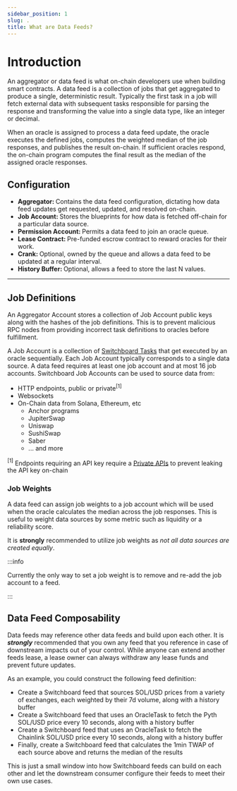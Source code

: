 ```yaml
---
sidebar_position: 1
slug: .
title: What are Data Feeds?
---
```


# Introduction


An aggregator or data feed is what on-chain developers use when building smart
contracts. A data feed is a collection of jobs that get aggregated to produce a
single, deterministic result. Typically the first task in a job will fetch
external data with subsequent tasks responsible for parsing the response and
transforming the value into a single data type, like an integer or decimal.

When an oracle is assigned to process a data feed update, the oracle executes
the defined jobs, computes the weighted median of the job responses, and
publishes the result on-chain. If sufficient oracles respond, the on-chain
program computes the final result as the median of the assigned oracle
responses.

## Configuration

<Grid container spacing={3}>
  <Grid item md={4} sm={12} order={{ xs: 2, sm: 1 }}>
    <ul>
      <li>
        <b>Aggregator: </b>Contains the data feed configuration, dictating how
        data feed updates get requested, updated, and resolved on-chain.
      </li>
      <li>
        <b>Job Account: </b>Stores the blueprints for how data is fetched
        off-chain for a particular data source.
      </li>
      <li>
        <b>Permission Account: </b>Permits a data feed to join an oracle queue.
      </li>
      <li>
        <b>Lease Contract: </b>Pre-funded escrow contract to reward oracles for
        their work.
      </li>
      <li>
        <b>Crank: </b>Optional, owned by the queue and allows a data feed to be
        updated at a regular interval.
      </li>
      <li>
        <b>History Buffer: </b>Optional, allows a feed to store the last N
        values.
      </li>
    </ul>
  </Grid>
  <Grid item md={8} sx={12} order={{ xs: 1, sm: 2 }}>
    <MarkdownImage
      img="/img/feeds/Aggregator_Accounts.png"
      sx={{
        display: "flex",
      }}
    />
  </Grid>
</Grid>

<hr />

## Job Definitions

An Aggregator Account stores a collection of Job Account public keys along with
the hashes of the job definitions. This is to prevent malicious RPC nodes from
providing incorrect task definitions to oracles before fulfillment.

A Job Account is a collection of [Switchboard Tasks](/feeds/tasks) that get
executed by an oracle sequentially. Each Job Account typically corresponds to a
single data source. A data feed requires at least one job account and at most 16
job accounts. Switchboard Job Accounts can be used to source data from:

- HTTP endpoints, public or private$^{[1]}$
- Websockets
- On-Chain data from Solana, Ethereum, etc
  - Anchor programs
  - JupiterSwap
  - Uniswap
  - SushiSwap
  - Saber
  - ... and more

$^{[1]}$ Endpoints requiring an API key require a
[Private APIs](/feeds/private-apis) to prevent leaking the API key on-chain

### Job Weights

A data feed can assign job weights to a job account which will be used when the
oracle calculates the median across the job responses. This is useful to weight
data sources by some metric such as liquidity or a reliability score.

It is **strongly** recommended to utilize job weights as _not all data sources
are created equally_.

:::info

Currently the only way to set a job weight is to remove and re-add the job
account to a feed.

:::

## Data Feed Composability

Data feeds may reference other data feeds and build upon each other. It is
**_strongly_** recommended that you own any feed that you reference in case of
downstream impacts out of your control. While anyone can extend another feeds
lease, a lease owner can always withdraw any lease funds and prevent future
updates.

As an example, you could construct the following feed definition:

- Create a Switchboard feed that sources SOL/USD prices from a variety of
  exchanges, each weighted by their 7d volume, along with a history buffer
- Create a Switchboard feed that uses an OracleTask to fetch the Pyth SOL/USD
  price every 10 seconds, along with a history buffer
- Create a Switchboard feed that uses an OracleTask to fetch the Chainlink
  SOL/USD price every 10 seconds, along with a history buffer
- Finally, create a Switchboard feed that calculates the 1min TWAP of each
  source above and returns the median of the results

This is just a small window into how Switchboard feeds can build on each other
and let the downstream consumer configure their feeds to meet their own use
cases.

